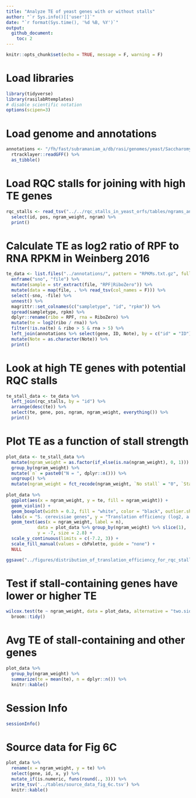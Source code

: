 ```yaml
---
title: "Analyze TE of yeast genes with or without stalls"
author: "`r Sys.info()[['user']]`"
date: "`r format(Sys.time(), '%d %B, %Y')`"
output: 
  github_document:
    toc: 2
---
```


```r
knitr::opts_chunk$set(echo = TRUE, message = F, warning = F)
```

# Load libraries
```r
library(tidyverse)
library(rasilabRtemplates)
# disable scientific notation
options(scipen=3)
```

# Load genome and annotations
```r
annotations <- "/fh/fast/subramaniam_a/db/rasi/genomes/yeast/Saccharomyces_cerevisiae/sgd/S288C_reference_genome_R64-1-1_20110203/saccharomyces_cerevisiae_R64-1-1_20110208.gff" %>% 
  rtracklayer::readGFF() %>% 
  as_tibble()
```

# Load RQC stalls for joining with high TE genes
```r
rqc_stalls <- read_tsv("../../rqc_stalls_in_yeast_orfs/tables/ngrams_annotated.tsv") %>% 
  select(id, pos, ngram_weight, ngram) %>%
  print()
```

# Calculate TE as log2 ratio of RPF to RNA RPKM in Weinberg 2016
```r
te_data <- list.files("../annotations/", pattern = "RPKMs.txt.gz", full.names = T) %>% 
  enframe("sno", "file") %>% 
  mutate(sample = str_extract(file, "RPF|RiboZero")) %>% 
  mutate(data = map(file, . %>% read_tsv(col_names = F))) %>% 
  select(-sno, -file) %>% 
  unnest() %>% 
  magrittr::set_colnames(c("sampletype", "id", "rpkm")) %>% 
  spread(sampletype, rpkm) %>% 
  dplyr::rename(ribo = RPF, rna = RiboZero) %>% 
  mutate(te = log2(ribo / rna)) %>% 
  filter(!is.na(te) & ribo > 5 & rna > 5) %>%
  left_join(annotations %>% select(gene, ID, Note), by = c("id" = "ID")) %>%
  mutate(Note = as.character(Note)) %>% 
  print()
```

# Look at high TE genes with potential RQC stalls
```r
te_stall_data <- te_data %>% 
  left_join(rqc_stalls, by = "id") %>% 
  arrange(desc(te)) %>% 
  select(te, gene, pos, ngram, ngram_weight, everything()) %>% 
  print()
```
  
# Plot TE as a function of stall strength

```r
plot_data <- te_stall_data %>% 
  mutate(ngram_weight = as.factor(if_else(is.na(ngram_weight), 0, 1))) %>% 
  group_by(ngram_weight) %>% 
  mutate(`n` = paste0("N = ", dplyr::n())) %>% 
  ungroup() %>% 
  mutate(ngram_weight = fct_recode(ngram_weight, `No stall` = "0", `Stall` = "1"))
  
plot_data %>% 
  ggplot(aes(x = ngram_weight, y = te, fill = ngram_weight)) +
  geom_violin() +
  geom_boxplot(width = 0.2, fill = "white", color = "black", outlier.shape = NA) +
  labs(x = "S. cerevisiae genes", y = "Translation efficiency (log2, a.u.)") +
  geom_text(aes(x = ngram_weight, label = n),
            data = plot_data %>% group_by(ngram_weight) %>% slice(1),
            y = -7, size = 2.8) +
  scale_y_continuous(limits = c(-7.2, 3)) +
  scale_fill_manual(values = cbPalette, guide = "none") +
  NULL

ggsave("../figures/distribution_of_translation_efficiency_for_rqc_stall_containing_saccer_genes.pdf")
```

# Test if stall-containing genes have lower or higher TE

```r
wilcox.test(te ~ ngram_weight, data = plot_data, alternative = "two.sided") %>% 
  broom::tidy()
```

# Avg TE of stall-containing and other genes

```r
plot_data %>% 
  group_by(ngram_weight) %>% 
  summarize(te = mean(te), n = dplyr::n()) %>% 
  knitr::kable()
```

# Session Info

```r
sessionInfo()
```

# Source data for Fig 6C

```r
plot_data %>% 
  rename(x = ngram_weight, y = te) %>% 
  select(gene, id, x, y) %>%
  mutate_if(is.numeric, funs(round(., 3))) %>% 
  write_tsv('../tables/source_data_fig_6c.tsv') %>% 
  knitr::kable()
```
